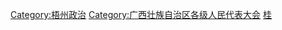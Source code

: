 [[Category:梧州政治|Category:梧州政治]]
[[Category:广西壮族自治区各级人民代表大会|Category:广西壮族自治区各级人民代表大会]]
[[Category:设区的市人民代表大会|桂]]